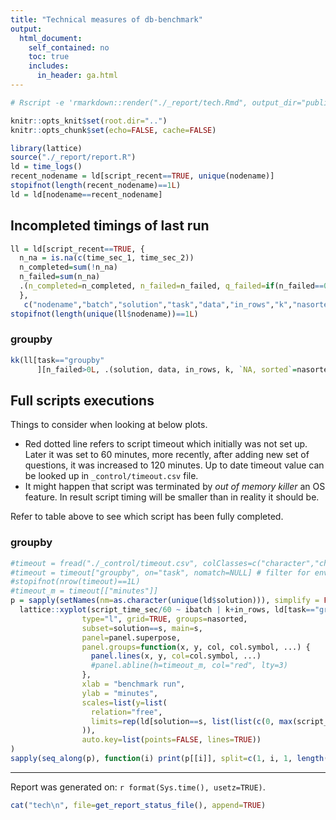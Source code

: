 ```yaml
---
title: "Technical measures of db-benchmark"
output:
  html_document:
    self_contained: no
    toc: true
    includes:
      in_header: ga.html
---
```

```r
# Rscript -e 'rmarkdown::render("./_report/tech.Rmd", output_dir="public")'
```

```r
knitr::opts_knit$set(root.dir="..")
knitr::opts_chunk$set(echo=FALSE, cache=FALSE)
```

```r
library(lattice)
source("./_report/report.R")
ld = time_logs()
recent_nodename = ld[script_recent==TRUE, unique(nodename)]
stopifnot(length(recent_nodename)==1L)
ld = ld[nodename==recent_nodename]
```

## Incompleted timings of last run

```r
ll = ld[script_recent==TRUE, {
  n_na = is.na(c(time_sec_1, time_sec_2))
  n_completed=sum(!n_na)
  n_failed=sum(n_na)
  .(n_completed=n_completed, n_failed=n_failed, q_failed=if(n_failed==0L) NA_character_ else paste(paste0("q", iquestion[is.na(time_sec_1) | is.na(time_sec_2)]), collapse=","))
  },
   c("nodename","batch","solution","task","data","in_rows","k","nasorted")]
stopifnot(length(unique(ll$nodename))==1L)
```

### groupby

```r
kk(ll[task=="groupby"
      ][n_failed>0L, .(solution, data, in_rows, k, `NA, sorted`=nasorted, n_completed, n_failed, q_failed)])
```

## Full scripts executions

Things to consider when looking at below plots.  

- Red dotted line refers to script timeout which initially was not set up. Later it was set to 60 minutes, more recently, after adding new set of questions, it was increased to 120 minutes. Up to date timeout value can be looked up in `_control/timeout.csv` file.
- It might happen that script was terminated by _out of memory killer_ an OS feature. In result script timing will be smaller than in reality it should be.  

Refer to table above to see which script has been fully completed.  

### groupby

```r
#timeout = fread("./_control/timeout.csv", colClasses=c("character","character","numeric"))
#timeout = timeout["groupby", on="task", nomatch=NULL] # filter for env var RUN_TASKS
#stopifnot(nrow(timeout)==1L)
#timeout_m = timeout[["minutes"]]
p = sapply(setNames(nm=as.character(unique(ld$solution))), simplify = FALSE, function(s)
  lattice::xyplot(script_time_sec/60 ~ ibatch | k+in_rows, ld[task=="groupby" & substr(data,1,2)=="G1"],
                type="l", grid=TRUE, groups=nasorted,
                subset=solution==s, main=s,
                panel=panel.superpose,
                panel.groups=function(x, y, col, col.symbol, ...) {
                  panel.lines(x, y, col=col.symbol, ...)
                  #panel.abline(h=timeout_m, col="red", lty=3)
                },
                xlab = "benchmark run",
                ylab = "minutes",
                scales=list(y=list(
                  relation="free",
                  limits=rep(ld[solution==s, list(list(c(0, max(script_time_sec)/60))), in_rows]$V1, each=3)
                )),
                auto.key=list(points=FALSE, lines=TRUE))
)
sapply(seq_along(p), function(i) print(p[[i]], split=c(1, i, 1, length(p)), more=i!=length(p))) -> nul
```

------

Report was generated on: `r format(Sys.time(), usetz=TRUE)`.  

```r
cat("tech\n", file=get_report_status_file(), append=TRUE)
```
